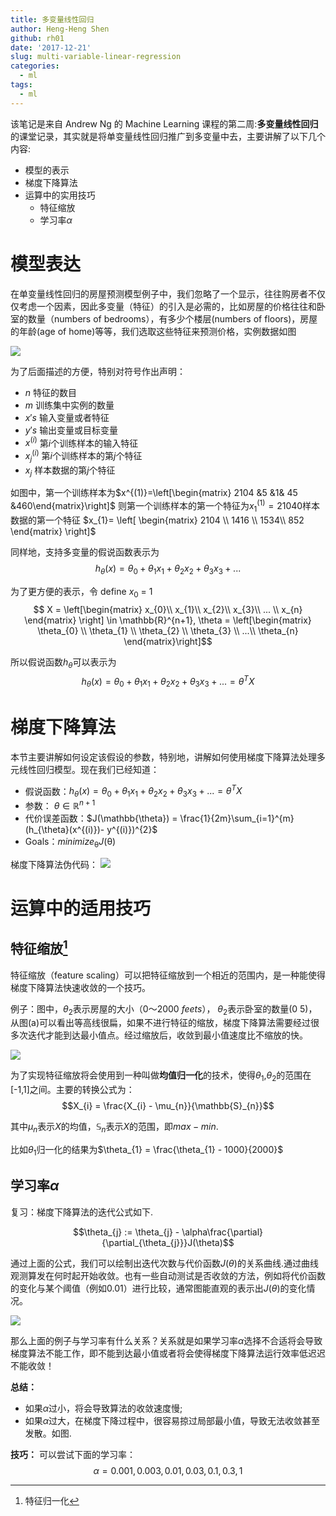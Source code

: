 ```yaml
---
title: 多变量线性回归
author: Heng-Heng Shen
github: rh01
date: '2017-12-21'
slug: multi-variable-linear-regression
categories:
  - ml
tags:
  - ml
---
```


\noindent 该笔记是来自 Andrew Ng 的 Machine Learning 课程的第二周:**多变量线性回归**的课堂记录，其实就是将单变量线性回归推广到多变量中去，主要讲解了以下几个内容:

- 模型的表示
- 梯度下降算法
- 运算中的实用技巧
    - 特征缩放
    - 学习率$\alpha$



# 模型表达
在单变量线性回归的房屋预测模型例子中，我们忽略了一个显示，往往购房者不仅仅考虑一个因素，因此多变量（特征）的引入是必需的，比如房屋的价格往往和卧室的数量（numbers of bedrooms），有多少个楼层(numbers of floors)，房屋的年龄(age of home)等等，我们选取这些特征来预测价格，实例数据如图\ref{figure:multi_features}
\begin{figure}[htbp]
\begin{center}
  \includegraphics[width=0.8\textwidth]{multi_feature.png}
  \caption{房屋价格预测模型-多变量}\label{figure:multi_features}
\end{center}
\end{figure}
![](http://olrs8j04a.bkt.clouddn.com/17-12-21/12854191.jpg)


为了后面描述的方便，特别对符号作出声明：

- $n$ 特征的数目
- $m$ 训练集中实例的数量
- $x's$ 输入变量或者特征
- $y's$ 输出变量或目标变量
- $x^{(i)}$ 第$i$个训练样本的输入特征
- $x^{(i)}_{j}$ 第$i$个训练样本的第$j$个特征
- $x_{j}$ 样本数据的第$j$个特征


如图\ref{figure:multi_features}中，第一个训练样本为$x^{(1)}=\left[\begin{matrix}
2104 &5 &1& 45 &460\end{matrix}\right]$
则第一个训练样本的第一个特征为$x^{(1)}_{1} = 21040$样本数据的第一个特征
$x_{1}=
\left[
\begin{matrix}
2104 \\
1416 \\
1534\\
852
\end{matrix}
\right]$

同样地，支持多变量的假说函数表示为$$h_{\theta}(x) = \theta_{0} + \theta_{1}x_{1}  + \theta_{2}x_{2} + \theta_{3}x_{3} + ...$$

为了更方便的表示，令
define $x_{0}$ = 1
$$ X = \left[\begin{matrix}
x_{0}\\
x_{1}\\
x_{2}\\
x_{3}\\
... \\
x_{n}
\end{matrix}
\right] \in \mathbb{R}^{n+1}, \theta = \left[\begin{matrix}
\theta_{0} \\
\theta_{1} \\
\theta_{2} \\
\theta_{3} \\
...\\
\theta_{n}
\end{matrix}\right]$$


所以假说函数$h_{\theta}$可以表示为$$h_{\theta}(x) = \theta_{0} + \theta_{1}x_{1}  + \theta_{2}x_{2} + \theta_{3}x_{3} + ...
= \theta^{T}X$$


# 梯度下降算法
本节主要讲解如何设定该假设的参数，特别地，讲解如何使用梯度下降算法处理多元线性回归模型。现在我们已经知道：

- 假说函数：$h_{\theta}(x) = \theta_{0} + \theta_{1}x_{1}  + \theta_{2}x_{2} + \theta_{3}x_{3} + ...
= \theta^{T}X$
- 参数： $\theta \in \mathbb{R}^{n+1}$
- 代价误差函数：$J(\mathbb{\theta}) = \frac{1}{2m}\sum_{i=1}^{m}(h_{\theta}(x^{(i)})- y^{(i)})^{2}$
- Goals：$minimize_{\mathbb{\theta}}J(\mathbb{\theta})$

梯度下降算法伪代码：
![](http://olrs8j04a.bkt.clouddn.com/17-12-21/92129221.jpg)

\begin{algorithm}[h]  
  \caption{梯度下降算法多变量线性回归版本}  
  \label{alg::Gradient Descent Simple}  
  \begin{algorithmic}[1]  
    \Require
    $\alpha$ 学习率;
    $\theta \in \mathbb{R}$ 参数;
    $J$ 代价误差函数;
    $:=$ 赋值;
    \Repeat \quad $for$ $j$ = $0,...,n$
      \State $\theta_{j} := \theta_{j} - \alpha\frac{1}{m} \sum_{i=1}^{m}(h_{\theta}(x^{(i)})-y^{(i)})x_{j}^{(i)}$;
    \Until{收敛}  
  \end{algorithmic}  
\end{algorithm}  

# 运算中的适用技巧
## 特征缩放^[特征归一化]

特征缩放（feature scaling）可以把特征缩放到一个相近的范围内，是一种能使得梯度下降算法快速收敛的一个技巧。

例子：图\ref{figure:scale}中，$\theta_{2}$表示房屋的大小（$0～2000$ $feets$）， $\theta_{2}$表示卧室的数量($0~5$)，从图\ref{figure:scale}(a)可以看出等高线很扁，如果不进行特征的缩放，梯度下降算法需要经过很多次迭代才能到达最小值点。经过缩放后，收敛到最小值速度比不缩放的快。

\begin{figure}[htbp]
\centering                                                          %居中
\subfigure[没有经过特征缩放处理，算法的收敛情况]{                    %第一张子图
\begin{minipage}{7cm}
\centering                                                          %子图居中
\includegraphics[scale=0.35]{large_diff.png}               %以pic.jpg的0.5倍大小输出
\end{minipage}}
\subfigure[经过特征缩放处理后，算法的收敛情况]{                    %第二张子图
\begin{minipage}{7cm}
\centering                                                          %子图居中
\includegraphics[scale=0.55]{small_diff.png}                %以pic.jpg的0.5倍大小输出
\end{minipage}}
\caption{特征缩放对算法收敛的影响} %                         %大图名称
\label{figure:scale}                                                        %图片引用标记
\end{figure}
![](http://olrs8j04a.bkt.clouddn.com/17-12-21/78138706.jpg)


为了实现特征缩放将会使用到一种叫做**均值归一化**的技术，使得$\theta_{1}$,$\theta_{2}$的范围在[-1,1]之间。主要的转换公式为：
$$X_{i} = \frac{X_{i} - \mu_{n}}{\mathbb{S}_{n}}$$

其中$\mu_{n}$表示$X$的均值，$\mathbb{S}_{n}$表示$X$的范围，即$max - min$.

比如$\theta_{1}$归一化的结果为$\theta_{1} = \frac{\theta_{1} - 1000}{2000}$

## 学习率$\alpha$
复习：梯度下降算法的迭代公式如下.

$$\theta_{j} := \theta_{j} - \alpha\frac{\partial}{\partial_{\theta_{j}}}J(\theta)$$

通过上面的公式，我们可以绘制出迭代次数与代价函数$J(\theta)$的关系曲线.通过曲线观测算发在何时起开始收敛。也有一些自动测试是否收敛的方法，例如将代价函数的变化与某个阈值（例如0.01）进行比较，通常图\ref{figure:J_theta}能直观的表示出$J(\theta)$的变化情况。

\begin{figure}[htbp]
\begin{center}
  \includegraphics[width=0.5\textwidth]{J_theta.png}
  \caption{$J(\theta)$与迭代次数的关系}\label{figure:J_theta}
\end{center}
\end{figure}
![](http://olrs8j04a.bkt.clouddn.com/17-12-21/99087502.jpg)

那么上面的例子与学习率有什么关系？关系就是如果学习率$\alpha$选择不合适将会导致梯度算法不能工作，即不能到达最小值或者将会使得梯度下降算法运行效率低迟迟不能收敛！

**总结：**


- 如果$\alpha$过小，将会导致算法的收敛速度慢;
- 如果$\alpha$过大，在梯度下降过程中，很容易掠过局部最小值，导致无法收敛甚至发散。如图\ref{figure:alpha}.


**技巧：** 可以尝试下面的学习率：$$\alpha = 0.001,0.003,0.01,0.03,0.1,0.3,1$$


